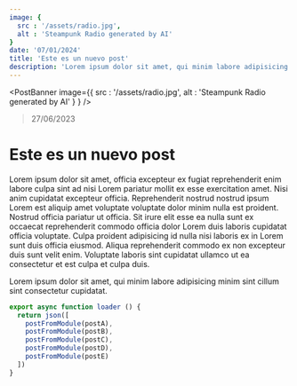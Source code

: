 ```yaml
---
image: {
  src : '/assets/radio.jpg',
  alt : 'Steampunk Radio generated by AI'
}
date: '07/01/2024'
title: 'Este es un nuevo post'
description: 'Lorem ipsum dolor sit amet, qui minim labore adipisicing minim sint cillum sint consectetur cupidatat.'
---
```


<PostBanner image={{
  src : '/assets/radio.jpg',
  alt : 'Steampunk Radio generated by AI'
}
} />

> 27/06/2023

# Este es un nuevo post

Lorem ipsum dolor sit amet, officia excepteur ex fugiat reprehenderit enim labore culpa sint ad nisi Lorem pariatur mollit ex esse exercitation amet. Nisi anim cupidatat excepteur officia. Reprehenderit nostrud nostrud ipsum Lorem est aliquip amet voluptate voluptate dolor minim nulla est proident. Nostrud officia pariatur ut officia. Sit irure elit esse ea nulla sunt ex occaecat reprehenderit commodo officia dolor Lorem duis laboris cupidatat officia voluptate. Culpa proident adipisicing id nulla nisi laboris ex in Lorem sunt duis officia eiusmod. Aliqua reprehenderit commodo ex non excepteur duis sunt velit enim. Voluptate laboris sint cupidatat ullamco ut ea consectetur et est culpa et culpa duis.

Lorem ipsum dolor sit amet, qui minim labore adipisicing minim sint cillum sint consectetur cupidatat.


```javascript
export async function loader () {
  return json([
    postFromModule(postA),
    postFromModule(postB),
    postFromModule(postC),
    postFromModule(postD),
    postFromModule(postE)
  ])
}

```
